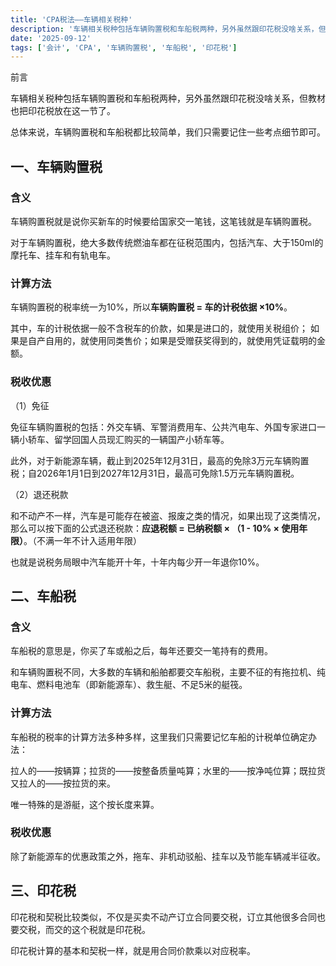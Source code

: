 ```yaml
---
title: 'CPA税法——车辆相关税种'
description: '车辆相关税种包括车辆购置税和车船税两种，另外虽然跟印花税没啥关系，但教材也把印花税放在这一节了。'
date: '2025-09-12'
tags: ['会计', 'CPA', '车辆购置税', '车船税', '印花税']
---
```


前言

车辆相关税种包括车辆购置税和车船税两种，另外虽然跟印花税没啥关系，但教材也把印花税放在这一节了。

总体来说，车辆购置税和车船税都比较简单，我们只需要记住一些考点细节即可。

## 一、车辆购置税

### 含义

车辆购置税就是说你买新车的时候要给国家交一笔钱，这笔钱就是车辆购置税。

对于车辆购置税，绝大多数传统燃油车都在征税范围内，包括汽车、大于150ml的摩托车、挂车和有轨电车。

### 计算方法

车辆购置税的税率统一为10%，所以**车辆购置税 = 车的计税依据 ×10%**。

其中，车的计税依据一般不含税车的价款，如果是进口的，就使用关税组价； 如果是自产自用的，就使用同类售价；如果是受赠获奖得到的，就使用凭证载明的金额。

### 税收优惠

（1）免征

免征车辆购置税的包括：外交车辆、军警消费用车、公共汽电车、外国专家进口一辆小轿车、留学回国人员现汇购买的一辆国产小轿车等。

此外，对于新能源车辆，截止到2025年12月31日，最高的免除3万元车辆购置税；自2026年1月1日到2027年12月31日，最高可免除1.5万元车辆购置税。

（2）退还税款

和不动产不一样，汽车是可能存在被盗、报废之类的情况，如果出现了这类情况，那么可以按下面的公式退还税款：**应退税额 = 已纳税额 × （1 - 10% × 使用年限）**。（不满一年不计入适用年限）

也就是说税务局眼中汽车能开十年，十年内每少开一年退你10%。

## 二、车船税

### 含义

车船税的意思是，你买了车或船之后，每年还要交一笔持有的费用。

和车辆购置税不同，大多数的车辆和船舶都要交车船税，主要不征的有拖拉机、纯电车、燃料电池车（即新能源车）、救生艇、不足5米的艇筏。

### 计算方法

车船税的税率的计算方法多种多样，这里我们只需要记忆车船的计税单位确定办法：

拉人的——按辆算；拉货的——按整备质量吨算；水里的——按净吨位算；既拉货又拉人的——按拉货的来。

唯一特殊的是游艇，这个按长度来算。

### 税收优惠

除了新能源车的优惠政策之外，拖车、非机动驳船、挂车以及节能车辆减半征收。

## 三、印花税

印花税和契税比较类似，不仅是买卖不动产订立合同要交税，订立其他很多合同也要交税，而交的这个税就是印花税。

印花税计算的基本和契税一样，就是用合同价款乘以对应税率。
